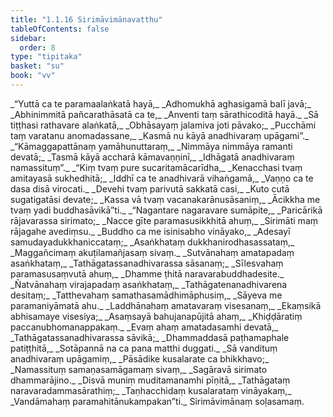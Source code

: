 ```yaml
---
title: "1.1.16 Sirimāvimānavatthu"
tableOfContents: false
sidebar:
  order: 8
type: "tipitaka"
basket: "su"
book: "vv"
---
```



<DynamicBreadcrumb />

<Division number="137" book="vv">

<Paragraph number="153" type="verses" book="vv">
_“Yuttā ca te paramaalaṅkatā hayā,_  
_Adhomukhā aghasigamā balī javā;_  
_Abhinimmitā pañcarathāsatā ca te,_  
_Anventi taṃ sārathicoditā hayā._  

</Paragraph>

</Division>
<Division number="138" book="vv">

<Paragraph number="154" type="verses" book="vv">
_Sā tiṭṭhasi rathavare alaṅkatā,_  
_Obhāsayaṃ jalamiva joti pāvako;_  
_Pucchāmi taṃ varatanu anomadassane,_  
_Kasmā nu kāyā anadhivaraṃ upāgami”._  

</Paragraph>

</Division>
<Division number="139" book="vv">

<Paragraph number="155" type="verses" book="vv">
_“Kāmaggapattānaṃ yamāhunuttaraṃ,_  
_Nimmāya nimmāya ramanti devatā;_  
_Tasmā kāyā accharā kāmavaṇṇinī,_  
_Idhāgatā anadhivaraṃ namassituṃ”._  

</Paragraph>

</Division>
<Division number="140" book="vv">

<Paragraph number="156" type="verses" book="vv">
_“Kiṃ tvaṃ pure sucaritamācarīdha,_  
_Kenacchasi tvaṃ amitayasā sukhedhitā;_  
_Iddhī ca te anadhivarā vihaṅgamā,_  
_Vaṇṇo ca te dasa disā virocati._  

</Paragraph>

</Division>
<Division number="141" book="vv">

<Paragraph number="157" type="verses" book="vv">
_Devehi tvaṃ parivutā sakkatā casi,_  
_Kuto cutā sugatigatāsi devate;_  
_Kassa vā tvaṃ vacanakarānusāsaniṃ,_  
_Ācikkha me tvaṃ yadi buddhasāvikā”ti._  

</Paragraph>

</Division>
<Division number="142" book="vv">

<Paragraph number="158" type="verses" book="vv">
_“Nagantare nagaravare sumāpite,_  
_Paricārikā rājavarassa sirimato;_  
_Nacce gīte paramasusikkhitā ahuṃ,_  
_Sirimāti maṃ rājagahe avediṃsu._  

</Paragraph>

</Division>
<Division number="143" book="vv">

<Paragraph number="159" type="verses" book="vv">
_Buddho ca me isinisabho vināyako,_  
_Adesayī samudayadukkhaniccataṃ;_  
_Asaṅkhataṃ dukkhanirodhasassataṃ,_  
_Maggañcimaṃ akuṭilamañjasaṃ sivaṃ._  

</Paragraph>

</Division>
<Division number="144" book="vv">

<Paragraph number="160" type="verses" book="vv">
_Sutvānahaṃ amatapadaṃ asaṅkhataṃ,_  
_Tathāgatassanadhivarassa sāsanaṃ;_  
_Sīlesvahaṃ paramasusaṃvutā ahuṃ,_  
_Dhamme ṭhitā naravarabuddhadesite._  

</Paragraph>

</Division>
<Division number="145" book="vv">

<Paragraph number="161" type="verses" book="vv">
_Ñatvānahaṃ virajapadaṃ asaṅkhataṃ,_  
_Tathāgatenanadhivarena desitaṃ;_  
_Tatthevahaṃ samathasamādhimāphusiṃ,_  
_Sāyeva me paramaniyāmatā ahu._  

</Paragraph>

</Division>
<Division number="146" book="vv">

<Paragraph number="162" type="verses" book="vv">
_Laddhānahaṃ amatavaraṃ visesanaṃ,_  
_Ekaṃsikā abhisamaye visesiya;_  
_Asaṃsayā bahujanapūjitā ahaṃ,_  
_Khiḍḍāratiṃ paccanubhomanappakaṃ._  

</Paragraph>

</Division>
<Division number="147" book="vv">

<Paragraph number="163" type="verses" book="vv">
_Evaṃ ahaṃ amatadasamhi devatā,_  
_Tathāgatassanadhivarassa sāvikā;_  
_Dhammaddasā paṭhamaphale patiṭṭhitā,_  
_Sotāpannā na ca pana matthi duggati._  

</Paragraph>

</Division>
<Division number="148" book="vv">

<Paragraph number="164" type="verses" book="vv">
_Sā vandituṃ anadhivaraṃ upāgamiṃ,_  
_Pāsādike kusalarate ca bhikkhavo;_  
_Namassituṃ samaṇasamāgamaṃ sivaṃ,_  
_Sagāravā sirimato dhammarājino._  

</Paragraph>

</Division>
<Division number="149" book="vv">

<Paragraph number="165" type="verses" book="vv">
_Disvā muniṃ muditamanamhi pīṇitā,_  
_Tathāgataṃ naravaradammasārathiṃ;_  
_Taṇhacchidaṃ kusalarataṃ vināyakaṃ,_  
_Vandāmahaṃ paramahitānukampakan”ti._  


</Paragraph>
</Division>

<Paragraph number="166" type="center" book="vv">
Sirimāvimānaṃ soḷasamaṃ.
</Paragraph>